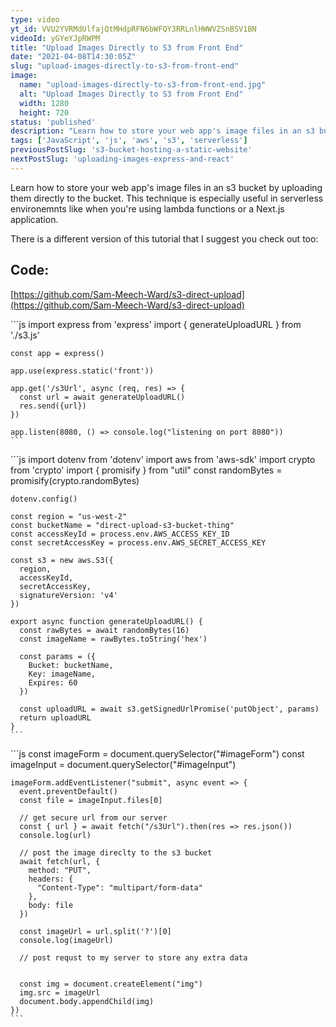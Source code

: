 ```yaml
---
type: video
yt_id: VVU2YVRMdUlfajQtMHdpRFN6bWFQY3RRLnlHWWVZSnBSV1BN
videoId: yGYeYJpRWPM
title: "Upload Images Directly to S3 from Front End"
date: "2021-04-08T14:30:05Z"
slug: "upload-images-directly-to-s3-from-front-end"
image: 
  name: "upload-images-directly-to-s3-from-front-end.jpg"
  alt: "Upload Images Directly to S3 from Front End"
  width: 1280
  height: 720
status: 'published'
description: "Learn how to store your web app's image files in an s3 bucket by uploading them directly to the bucket."
tags: ['JavaScript', 'js', 'aws', 's3', 'serverless']
previousPostSlug: 's3-bucket-hosting-a-static-website'
nextPostSlug: 'uploading-images-express-and-react'
---
```


Learn how to store your web app's image files in an s3 bucket by uploading them directly to the bucket. This technique is especially useful in serverless environemnts like when you're using lambda functions or a Next.js application.

There is a different version of this tutorial that I suggest you check out too: 

<PostCard slug="storing-images-in-s3-from-node-server" />

## Code: 


[https://github.com/Sam-Meech-Ward/s3-direct-upload](https://github.com/Sam-Meech-Ward/s3-direct-upload)


<Tabs>
  <Tab name="server.js">
    ```js 
    import express from 'express'
    import { generateUploadURL } from './s3.js'

    const app = express()

    app.use(express.static('front'))

    app.get('/s3Url', async (req, res) => {
      const url = await generateUploadURL()
      res.send({url})
    })

    app.listen(8080, () => console.log("listening on port 8080"))
    ```
</Tab>
  <Tab name="s3.js">
    ```js
    import dotenv from 'dotenv'
    import aws from 'aws-sdk'
    import crypto from 'crypto'
    import { promisify } from "util"
    const randomBytes = promisify(crypto.randomBytes)

    dotenv.config()

    const region = "us-west-2"
    const bucketName = "direct-upload-s3-bucket-thing"
    const accessKeyId = process.env.AWS_ACCESS_KEY_ID
    const secretAccessKey = process.env.AWS_SECRET_ACCESS_KEY

    const s3 = new aws.S3({
      region,
      accessKeyId,
      secretAccessKey,
      signatureVersion: 'v4'
    })

    export async function generateUploadURL() {
      const rawBytes = await randomBytes(16)
      const imageName = rawBytes.toString('hex')

      const params = ({
        Bucket: bucketName,
        Key: imageName,
        Expires: 60
      })
      
      const uploadURL = await s3.getSignedUrlPromise('putObject', params)
      return uploadURL
    }
    ```
  </Tab>
  <Tab name="index.js">
    ```js
    const imageForm = document.querySelector("#imageForm")
    const imageInput = document.querySelector("#imageInput")

    imageForm.addEventListener("submit", async event => {
      event.preventDefault()
      const file = imageInput.files[0]

      // get secure url from our server
      const { url } = await fetch("/s3Url").then(res => res.json())
      console.log(url)

      // post the image direclty to the s3 bucket
      await fetch(url, {
        method: "PUT",
        headers: {
          "Content-Type": "multipart/form-data"
        },
        body: file
      })

      const imageUrl = url.split('?')[0]
      console.log(imageUrl)

      // post requst to my server to store any extra data
      
      
      const img = document.createElement("img")
      img.src = imageUrl
      document.body.appendChild(img)
    })
    ```
  </Tab>
</Tabs>

